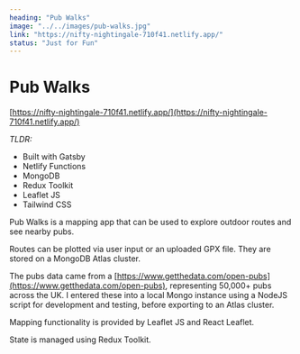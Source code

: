 ```yaml
---
heading: "Pub Walks"
image: "../../images/pub-walks.jpg"
link: "https://nifty-nightingale-710f41.netlify.app/"
status: "Just for Fun"
---
```

# Pub Walks

[https://nifty-nightingale-710f41.netlify.app/](https://nifty-nightingale-710f41.netlify.app/)

*TLDR:*
- Built with Gatsby
- Netlify Functions
- MongoDB
- Redux Toolkit
- Leaflet JS
- Tailwind CSS

Pub Walks is a mapping app that can be used to explore outdoor routes and see nearby pubs.

Routes can be plotted via user input or an uploaded GPX file. They are stored on a MongoDB Atlas cluster.

The pubs data came from a [https://www.getthedata.com/open-pubs](https://www.getthedata.com/open-pubs), representing 50,000+ pubs across the UK. I entered these into a local Mongo instance using a NodeJS script for development and testing, before exporting to an Atlas cluster.

Mapping functionality is provided by Leaflet JS and React Leaflet.

State is managed using Redux Toolkit.
